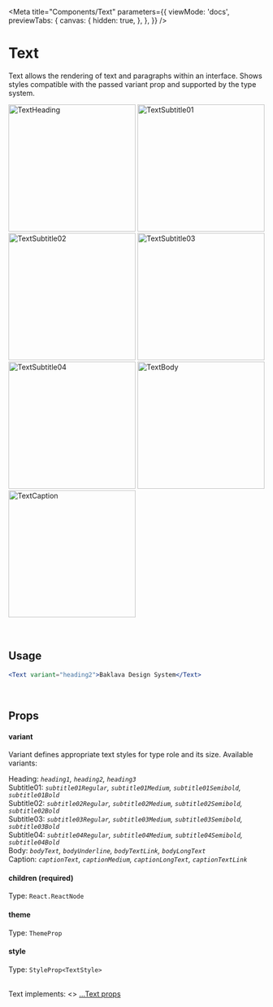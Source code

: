 
<Meta
  title="Components/Text"
  parameters={{
    viewMode: 'docs',
    previewTabs: {
      canvas: {
        hidden: true,
      },
    },
  }}
/>

# Text

Text allows the rendering of text and paragraphs within an interface. Shows styles compatible with the passed variant prop and supported by the type system.

<div
  style={{
    display: 'flex',
    flexWrap: 'wrap',
    justifyContent: 'center',
  }}>
  <img src={TextHeading} width="250" alt="TextHeading" />
  <img src={TextSubtitle01} width="250" alt="TextSubtitle01" />
  <img src={TextSubtitle02} width="250" alt="TextSubtitle02" />
  <img src={TextSubtitle03} width="250" alt="TextSubtitle03" />
  <img src={TextSubtitle04} width="250" alt="TextSubtitle04" />
  <img src={TextBody} width="250" alt="TextBody" />
  <img src={TextCaption} width="250" alt="TextCaption" />
</div>

<br/>
<br/>

## Usage

```jsx
<Text variant="heading2">Baklava Design System</Text>
```

<br />

## Props

#### variant

Variant defines appropriate text styles for type role and its size. Available variants:

Heading: _`heading1`, `heading2`, `heading3`_ <br />
Subtitle01: _`subtitle01Regular`, `subtitle01Medium`, `subtitle01Semibold`, `subtitle01Bold`_ <br />
Subtitle02: _`subtitle02Regular`, `subtitle02Medium`, `subtitle02Semibold`, `subtitle02Bold`_ <br />
Subtitle03: _`subtitle03Regular`, `subtitle03Medium`, `subtitle03Semibold`, `subtitle03Bold`_ <br />
Subtitle04: _`subtitle04Regular`, `subtitle04Medium`, `subtitle04Semibold`, `subtitle04Bold`_ <br />
Body: _`bodyText`, `bodyUnderline`, `bodyTextLink`, `bodyLongText`_ <br />
Caption: _`captionText`, `captionMedium`, `captionLongText`, `captionTextLink`_ <br />

#### children (required)

Type: `React.ReactNode`

#### theme

Type: `ThemeProp`

#### style

Type: `StyleProp<TextStyle>`

<br />
Text implements: <>
  <a href="https://reactnative.dev/docs/text#props" title="title">
    ...Text props
  </a>
</>
